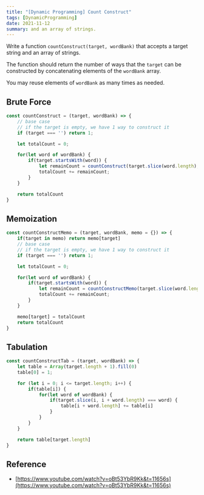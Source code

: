 ```yaml
---
title: "[Dynamic Programming] Count Construct"
tags: [DynamicProgramming]
date: 2021-11-12
summary: and an array of strings.
---
```


Write a function `countConstruct(target, wordBank)` that accepts a target string
and an array of strings.

The function should return the number of ways that the `target` can be
constructed by concatenating elements of the `wordBank` array.

You may reuse elements of `wordBank` as many times as needed.

## Brute Force

```javascript
const countConstruct = (target, wordBank) => {
	// base case
	// if the target is empty, we have 1 way to construct it
	if (target === '') return 1;

	let totalCount = 0;

	for(let word of wordBank) {
		if(target.startsWith(word)) {
			let remainCount = countConstruct(target.slice(word.length), wordBank)
			totalCount += remainCount;
		}
	}

	return totalCount
}
```

## Memoization

```javascript
const countConstructMemo = (target, wordBank, memo = {}) => {
	if(target in memo) return memo[target]
	// base case
	// if the target is empty, we have 1 way to construct it
	if (target === '') return 1;

	let totalCount = 0;

	for(let word of wordBank) {
		if(target.startsWith(word)) {
			let remainCount = countConstructMemo(target.slice(word.length), wordBank, memo)
			totalCount += remainCount;
		}
	}

	memo[target] = totalCount
	return totalCount
}
```

## Tabulation

```javascript
const countConstructTab = (target, wordBank) => {
	let table = Array(target.length + 1).fill(0)
	table[0] = 1;

	for (let i = 0; i <= target.length; i++) {
		if(table[i]) {
			for(let word of wordBank) {
				if(target.slice(i, i + word.length) === word) {
					table[i + word.length] += table[i]
				}
			}
		}
	}

	return table[target.length]
}
```

## Reference

- [https://www.youtube.com/watch?v=oBt53YbR9Kk&t=11656s](https://www.youtube.com/watch?v=oBt53YbR9Kk&t=11656s)